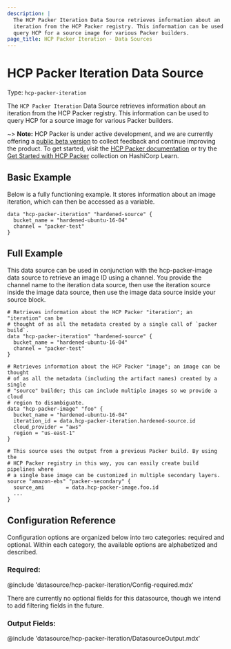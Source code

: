 ```yaml
---
description: |
  The HCP Packer Iteration Data Source retrieves information about an
  iteration from the HCP Packer registry. This information can be used to
  query HCP for a source image for various Packer builders.
page_title: HCP Packer Iteration - Data Sources
---
```


<BadgesHeader>
  <PluginBadge type="official" />
  <PluginBadge type="hcp_packer_ready" />
</BadgesHeader>

# HCP Packer Iteration Data Source

Type: `hcp-packer-iteration`

The `HCP Packer Iteration` Data Source retrieves information about an
iteration from the HCP Packer registry. This information can be used to query
HCP for a source image for various Packer builders.

~> **Note:** HCP Packer is under active development, and we are currently offering a [public beta version](https://portal.cloud.hashicorp.com) to collect feedback and continue improving the product.
To get started, visit the [HCP Packer documentation](https://cloud.hashicorp.com/docs/packer) or try the [Get Started with HCP Packer](https://learn.hashicorp.com/collections/packer/hcp-get-started) collection on HashiCorp Learn.

## Basic Example

Below is a fully functioning example. It stores information about an image
iteration, which can then be accessed as a variable.

```hcl
data "hcp-packer-iteration" "hardened-source" {
  bucket_name = "hardened-ubuntu-16-04"
  channel = "packer-test"
}
```

## Full Example

This data source can be used in conjunction with the hcp-packer-image
data source to retrieve an image ID using a channel. You provide the channel
name to the iteration data source, then use the iteration source inside the
image data source, then use the image data source inside your source block.

```hcl
# Retrieves information about the HCP Packer "iteration"; an "iteration" can be
# thought of as all the metadata created by a single call of `packer build`.
data "hcp-packer-iteration" "hardened-source" {
  bucket_name = "hardened-ubuntu-16-04"
  channel = "packer-test"
}

# Retrieves information about the HCP Packer "image"; an image can be thought
# of as all the metadata (including the artifact names) created by a single
# "source" builder; this can include multiple images so we provide a cloud
# region to disambiguate.
data "hcp-packer-image" "foo" {
  bucket_name = "hardened-ubuntu-16-04"
  iteration_id = data.hcp-packer-iteration.hardened-source.id
  cloud_provider = "aws"
  region = "us-east-1"
}

# This source uses the output from a previous Packer build. By using the
# HCP Packer registry in this way, you can easily create build pipelines where
# a single base image can be customized in multiple secondary layers.
source "amazon-ebs" "packer-secondary" {
  source_ami       = data.hcp-packer-image.foo.id
  ...
}
```

## Configuration Reference

Configuration options are organized below into two categories: required and
optional. Within each category, the available options are alphabetized and
described.

### Required:

@include 'datasource/hcp-packer-iteration/Config-required.mdx'

There are currently no optional fields for this datasource, though we intend
to add filtering fields in the future.

### Output Fields:

@include 'datasource/hcp-packer-iteration/DatasourceOutput.mdx'
